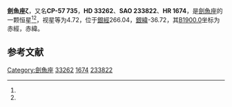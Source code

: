 {{Starbox begin
| name = 劍魚座ζ
}}
{{Starbox observe
| epoch = [[J2000.0|J2000.0]]
| constell = [[劍魚座|劍魚座]]<ref name=SIMBAD>{{cite web
 | url=http://simbad.u-strasbg.fr/simbad/sim-id?Ident=HR+1674
 | title=Pulsating variable Star
 | publisher=Centre de Données astronomiques de Strasbourg
 | work=SIMBAD
 | accessdate=2012-07-13
 | archive-date=2021-05-15
 | archive-url=https://web.archive.org/web/20210515070557/http://simbad.u-strasbg.fr/simbad/sim-id?Ident=HR+1674
 }}</ref><ref name=DATA>{{cite web
 | url=http://vizier.u-strasbg.fr/viz-bin/VizieR-5?-out.add=.&-source=5050&-corr=PK=HR&-out.max=9999&HR=1674
 | title=VizieR Detailed Page
 | accessdate=2012-07-13
 | archive-date=2016-03-05
 | archive-url=https://web.archive.org/web/20160305195406/http://vizier.u-strasbg.fr/viz-bin/VizieR-5?-out.add=.&-source=5050&-corr=PK=HR&-out.max=9999&HR=1674
 | dead-url=no
 }}</ref>
| 星官 = 
| ra = {{RA|5|5|30.6}}<ref name=SIMBAD /><ref name=DATA />
| dec = {{DEC|-57|28|22}}<ref name=SIMBAD /><ref name=DATA />
| appmag_v = 4.72<ref name=SIMBAD /><ref name=DATA />
}}
{{Starbox character
| class = F7V<ref name=SIMBAD /><ref name=DATA />
| b-v = 0.52<ref name=SIMBAD /><ref name=DATA />
| u-b = -0.04<ref name=SIMBAD /><ref name=DATA />
| r-i = 0.29<ref name=SIMBAD /><ref name=DATA />
| variable = 
}}
{{Starbox astrometry
| radial_v = -0.04
| prop_mo_ra = -2
| parallax = 0.085
| p_error = 
}}
{{Starbox catalog
| names =CP-57 735，[[SAO星表|SAO]] 233822，[[HD星表|HD]] 33262，[[HR星表|HR]] 1674}}
{{Starbox reference |Simbad=HR+1674}}
{{Starbox end}}

'''劍魚座ζ'''，又名'''CP-57 735'''，'''HD 33262'''、'''SAO 233822'''、'''HR 1674'''，是[[劍魚座|劍魚座]]的一颗恒星<ref name=SIMBAD /><ref name=DATA />，视星等为4.72，位于[[銀道座標系|銀經]]266.04，[[銀道座標系|銀緯]]-36.72，其[[B1900.0|B1900.0]]坐标为赤經{{RA|5|3|47.7}}，赤緯{{DEC|-57|-36.72|33}}。

== 参考文献 ==
{{reflist}}

{{star-stub}}

{{劍魚座恒星}}
[[Category:劍魚座|Category:劍魚座]]
[[Category:HD和HDE天體|33262]]
[[Category:HR天體|1674]]
[[Category:SAO天體|233822]]